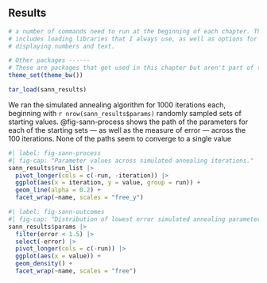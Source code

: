 ## Results
```r
# a number of commands need to run at the beginning of each chapter. This
# includes loading libraries that I always use, as well as options for 
# displaying numbers and text.
```

```r
# Other packages ------
# These are packages that get used in this chapter but aren't part of the default set.
theme_set(theme_bw())
```


```r
tar_load(sann_results)
```

We ran the simulated annealing algorithm for 1000 iterations each, beginning with 
`r nrow(sann_results$params)` randomly sampled sets of starting values. 
@fig-sann-process shows the path of the parameters for each of the starting 
sets --- as well as the measure of error --- across the 100 iterations.
None of the paths seem to converge to a single value 

```r
#| label: fig-sann-process
#| fig-cap: "Parameter values across simulated annealing iterations."
sann_results$run_list |> 
  pivot_longer(cols = c(-run, -iteration)) |> 
  ggplot(aes(x = iteration, y = value, group = run)) + 
  geom_line(alpha = 0.2) +
  facet_wrap(~name, scales = "free_y")
```


```r
#| label: fig-sann-outcomes
#| fig-cap: "Distribution of lowest error simulated annealing parameters."
sann_results$params |> 
  filter(error < 1.5) |> 
  select(-error) |> 
  pivot_longer(cols = c(-run)) |> 
  ggplot(aes(x = value)) +
  geom_density() + 
  facet_wrap(~name, scales = "free")
```


